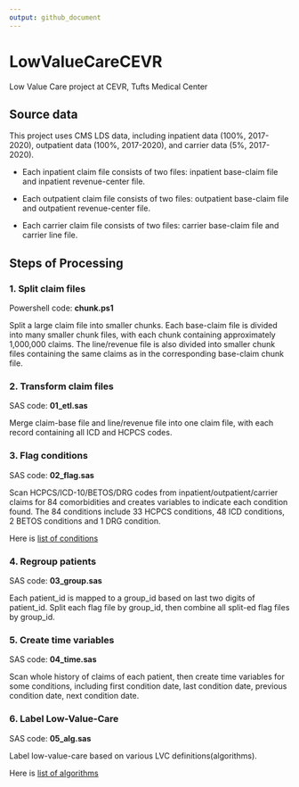 ```yaml
---
output: github_document
---
```


# LowValueCareCEVR

Low Value Care project at CEVR, Tufts Medical Center

## Source data

This project uses CMS LDS data, including inpatient data (100%, 2017-2020), outpatient data (100%, 2017-2020), and carrier data (5%, 2017-2020).

-   Each inpatient claim file consists of two files: inpatient base-claim file and inpatient revenue-center file.

-   Each outpatient claim file consists of two files: outpatient base-claim file and outpatient revenue-center file.

-   Each carrier claim file consists of two files: carrier base-claim file and carrier line file.

## Steps of Processing

### 1. Split claim files

Powershell code: **chunk.ps1**

Split a large claim file into smaller chunks. Each base-claim file is divided into many smaller chunk files, with each chunk containing approximately 1,000,000 claims. The line/revenue file is also divided into smaller chunk files containing the same claims as in the corresponding base-claim chunk file.


### 2. Transform claim files

SAS code: **01_etl.sas**

Merge claim-base file and line/revenue file into one claim file, with each record containing all ICD and HCPCS codes.

### 3. Flag conditions

SAS code: **02_flag.sas**

Scan HCPCS/ICD-10/BETOS/DRG codes from inpatient/outpatient/carrier claims for 84 comorbidities and creates variables to indicate each condition found. The 84 conditions include 33 HCPCS conditions, 48 ICD conditions, 2 BETOS conditions and 1 DRG condition.

Here is [list of conditions](tables/flag.md)

### 4. Regroup patients

SAS code: **03_group.sas**

Each patient_id is mapped to a group_id based on last two digits of patient_id. Split each flag file by group_id, then combine all split-ed flag files by group_id.

### 5. Create time variables

SAS code: **04_time.sas**

Scan whole history of claims of each patient, then create time variables for some conditions, including first condition date, last condition date, previous condition date, next condition date.


### 6. Label Low-Value-Care

SAS code: **05_alg.sas**

Label low-value-care based on various LVC definitions(algorithms).

Here is [list of algorithms](tables/alg.md) 
